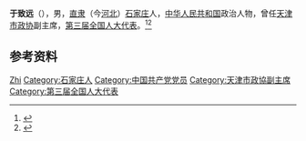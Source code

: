 '''于致远'''（{{bd|1911年||1986年|}}），男，[[直隶|直隶]]（今[[河北|河北]]）[[石家庄|石家庄]]人，[[中华人民共和国|中华人民共和国]]政治人物，曾任[[天津市政协|天津市政协]]副主席，[[第三届全国人大代表|第三届全国人大代表]]。<ref>{{cite book|title=中囯人名大辞典·当代人物卷|author=廖盖隆等编|year=1990|publisher=上海辞书出版社|location=上海|page=}}</ref><ref>{{Cite book|title=中华人民共和国职官志|author=何虎生, 李耀东, 向常福主编|publisher=中国社会出版社|year=2003|isbn=9787800883934|location=北京|pages=}}</ref>

== 参考资料 ==
{{reflist}}

{{中国人物小作品}}

{{Authority control}}
{{DEFAULTSORT:Yu于}}
[[Category:于姓|Zhi]]
[[Category:石家庄人|Category:石家庄人]]
[[Category:中国共产党党员|Category:中国共产党党员]]
[[Category:天津市政協副主席|Category:天津市政協副主席]]
[[Category:第三届全国人大代表|Category:第三届全国人大代表]]